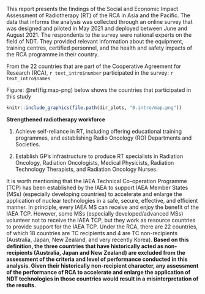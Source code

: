 

This report presents the findings of the Social and Economic Impact Assessment of Radiotherapy (RT) of the RCA in Asia and the Pacific. The data that informs the analysis was collected through an online survey that was designed and piloted in May 2021 and deployed between June and August 2021. The respondents to the survey were national experts on the field of NDT. They provided relevant information about the equipment, training centres, certified personnel, and the health and safety impacts of the RCA programme in their country. 


From the 22 countries that are part of the Cooperative Agreement for Research (RCA), `r text_intro$number` participated in the survey: `r text_intro$names`


Figure: \@ref(fig:map-png) below shows the countries that participated in this study


```r
knitr::include_graphics(file.path(dir_plots, "0.intro/map.png"))
```



**Strengthened radiotherapy workforce **

1. Achieve self-reliance in RT, including offering educational training programmes, and establishing Radio Oncology (RO) Departments and Societies.

2. Establish GP's infrastructure to produce RT specialists in Radiation Oncology, Radiation Oncologists, Medical Physicists, Radiation Technology Therapists, and Radiation Oncology Nurses.




It is worth mentioning that the IAEA Technical Co-operation Programme (TCP) has been established by the IAEA to support IAEA Member States (MSs) (especially developing countries) to accelerate and enlarge the application of nuclear technologies in a safe, secure, effective, and efficient manner. In principle, every IAEA MS can receive and enjoy the benefit of the IAEA TCP. However, some MSs (especially developed/advanced MSs) volunteer not to receive the IAEA TCP, but they work as resource countries to provide support for the IAEA TCP. Under the RCA, there are 22 countries, of which 18 countries are TC recipients and 4 are TC non-recipients (Australia, Japan, New Zealand, and very recently Korea). **Based on this definition, the three countries that have historically acted as non-recipients (Australia, Japan and New Zealand) are excluded from the assessment of the criteria and level of performance conducted in this analysis. Given their historically non-recipient character, any assessment of the performance of RCA to accelerate and enlarge the application of NDT technologies in those countries would result in a misinterpretation of the results.**